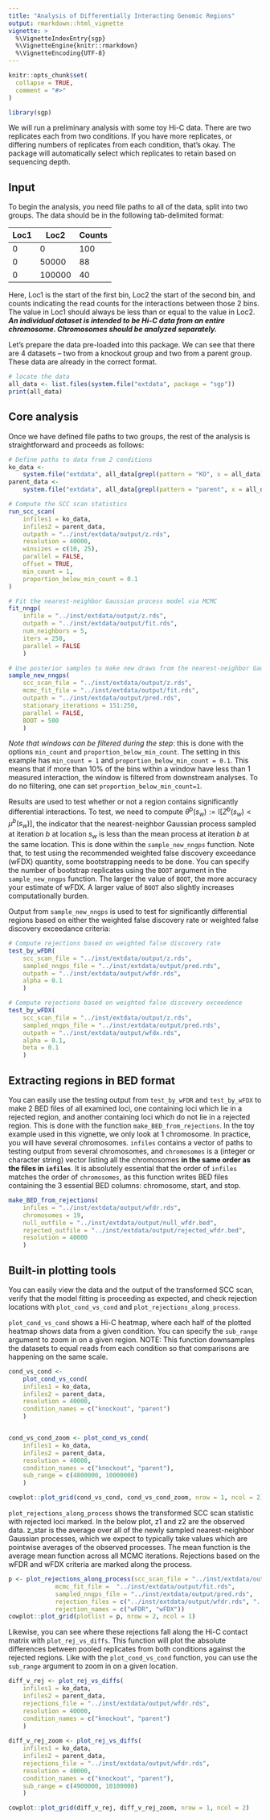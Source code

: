 ```yaml
---
title: "Analysis of Differentially Interacting Genomic Regions"
output: rmarkdown::html_vignette
vignette: >
  %\VignetteIndexEntry{sgp}
  %\VignetteEngine{knitr::rmarkdown}
  %\VignetteEncoding{UTF-8}
---
```


```r
knitr::opts_chunk$set(
  collapse = TRUE,
  comment = "#>"
)
```

```r
library(sgp)
```

We will run a preliminary analysis with some toy Hi-C data. There are two replicates each from two conditions. If you have more replicates, or differing numbers of replicates from each condition, that's okay. The package will automatically select which replicates to retain based on sequencing depth.

## Input

To begin the analysis, you need file paths to all of the data, split into two groups. The data should be in the following tab-delimited format:

| Loc1 | Loc2   | Counts |
|------|--------|--------|
| 0    | 0      | 100    |
| 0    | 50000  | 88     |
| 0    | 100000 | 40     |

Here, Loc1 is the start of the first bin, Loc2 the start of the second bin, and counts indicating the read counts for the interactions between those 2 bins. The value in Loc1 should always be less than or equal to the value in Loc2. _**An individual dataset is intended to be Hi-C data from an entire chromosome. Chromosomes should be analyzed separately.**_

Let's prepare the data pre-loaded into this package. We can see that there are 4 datasets -- two from a knockout group and two from a parent group. These data are already in the correct format.

```r
# locate the data
all_data <- list.files(system.file("extdata", package = "sgp"))
print(all_data)
```

## Core analysis

Once we have defined file paths to two groups, the rest of the analysis is straightforward and proceeds as follows:

```r
# Define paths to data from 2 conditions
ko_data <-
    system.file("extdata", all_data[grepl(pattern = "KO", x = all_data)], package = "sgp")
parent_data <-
    system.file("extdata", all_data[grepl(pattern = "parent", x = all_data)], package = "sgp")

# Compute the SCC scan statistics
run_scc_scan(
    infiles1 = ko_data,
    infiles2 = parent_data,
    outpath = "../inst/extdata/output/z.rds",
    resolution = 40000,
    winsizes = c(10, 25),
    parallel = FALSE,
    offset = TRUE,
    min_count = 1,
    proportion_below_min_count = 0.1
)

# Fit the nearest-neighbor Gaussian process model via MCMC
fit_nngp(
    infile = "../inst/extdata/output/z.rds",
    outpath = "../inst/extdata/output/fit.rds",
    num_neighbors = 5,
    iters = 250,
    parallel = FALSE
    )

# Use posterior samples to make new draws from the nearest-neighbor Gaussian process, for hypothesis testing
sample_new_nngps(
    scc_scan_file = "../inst/extdata/output/z.rds",
    mcmc_fit_file = "../inst/extdata/output/fit.rds",
    outpath = "../inst/extdata/output/pred.rds",
    stationary_iterations = 151:250,
    parallel = FALSE,
    BOOT = 500
    )

```

_Note that windows can be filtered during the_\texttt{run_scc_scan} _step_: this is done with the options `min_count` and `proportion_below_min_count`. The setting in this example has `min_count = 1` and `proportion_below_min_count = 0.1`. This means that if more than 10\% of the bins within a window have less than 1 measured interaction, the window is filtered from downstream analyses. To do no filtering, one can set `proportion_below_min_count=1`.

Results are used to test whether or not a region contains significantly differential interactions. To test, we need to compute $\theta^b(s_w):=\text{I}\big[Z^{b}(s_w) < \mu^b(s_w)\big]$, the indicator that the nearest-neighbor Gaussian process sampled at iteration $b$ at location $s_w$ is less than the mean process at iteration $b$ at the same location. This is done within the `sample_new_nngps` function. Note that, to test using the recommended weighted false discovery exceedance (wFDX) quantity, some bootstrapping needs to be done. You can specify the number of bootstrap replicates using the `BOOT` argument in the `sample_new_nngps` function. The larger the value of `BOOT`, the more accuracy your estimate of wFDX. A larger value of `BOOT` also slightly increases computationally burden.

Output from `sample_new_nngps` is used to test for significantly differential regions based on either the weighted false discovery rate or weighted false discovery exceedance criteria:

```r
# Compute rejections based on weighted false discovery rate
test_by_wFDR(
    scc_scan_file = "../inst/extdata/output/z.rds",
    sampled_nngps_file = "../inst/extdata/output/pred.rds",
    outpath = "../inst/extdata/output/wfdr.rds",
    alpha = 0.1
    )

# Compute rejections based on weighted false discovery exceedence
test_by_wFDX(
    scc_scan_file = "../inst/extdata/output/z.rds",
    sampled_nngps_file = "../inst/extdata/output/pred.rds",
    outpath = "../inst/extdata/output/wfdx.rds",
    alpha = 0.1,
    beta = 0.1
    )

```

## Extracting regions in BED format

You can easily use the testing output from `test_by_wFDR` and `test_by_wFDX` to make 2 BED files of all examined loci, one containing loci which lie in a rejected region, and another containing loci which do not lie in a rejected region. This is done with the function `make_BED_from_rejections`. In the toy example used in this vignette, we only look at 1 chromosome. In practice, you will have several chromosomes. `infiles` contains a vector of paths to testing output from several chromosomes, and `chromosomes` is a  (integer or character string) vector listing all the chromosomes **in the same order as the files in `infiles`**. It is absolutely essential that the order of `infiles` matches the order of `chromosomes`, as this function writes BED files containing the 3 essential BED columns: chromosome, start, and stop.

```r
make_BED_from_rejections(
    infiles = "../inst/extdata/output/wfdr.rds",
    chromosomes = 19,
    null_outfile = "../inst/extdata/output/null_wfdr.bed",
    rejected_outfile = "../inst/extdata/output/rejected_wfdr.bed",
    resolution = 40000
    )
```


## Built-in plotting tools

You can easily view the data and the output of the transformed SCC scan, verify that the model fitting is proceeding as expected, and check rejection locations with `plot_cond_vs_cond` and `plot_rejections_along_process`.

`plot_cond_vs_cond` shows a Hi-C heatmap, where each half of the plotted heatmap shows data from a given condition. You can specify the `sub_range` argument to zoom in on a given region. NOTE: This function downsamples the datasets to equal reads from each condition so that comparisons are happening on the same scale.   

```r
cond_vs_cond <-
    plot_cond_vs_cond(
    infiles1 = ko_data,
    infiles2 = parent_data,
    resolution = 40000,
    condition_names = c("knockout", "parent")
    )


cond_vs_cond_zoom <- plot_cond_vs_cond(
    infiles1 = ko_data,
    infiles2 = parent_data,
    resolution = 40000,
    condition_names = c("knockout", "parent"),
    sub_range = c(4800000, 10000000)
    )

cowplot::plot_grid(cond_vs_cond, cond_vs_cond_zoom, nrow = 1, ncol = 2)

```

`plot_rejections_along_process` shows the transformed SCC scan statistic with rejected loci marked. In the below plot, z1 and z2 are the observed data. z_star is the average over all of the newly sampled nearest-neighbor Gaussian processes, which we expect to typically take values which are pointwise averages of the observed processes. The mean function is the average mean function across all MCMC iterations. Rejections based on the wFDR and wFDX criteria are marked along the process.

```r
p <- plot_rejections_along_process(scc_scan_file = "../inst/extdata/output/z.rds",
             mcmc_fit_file =  "../inst/extdata/output/fit.rds",
             sampled_nngps_file = "../inst/extdata/output/pred.rds",
             rejection_files = c("../inst/extdata/output/wfdr.rds", "../inst/extdata/output/wfdx.rds"),
             rejection_names = c("wFDR", "wFDX"))
cowplot::plot_grid(plotlist = p, nrow = 2, ncol = 1)
```

Likewise, you can see where these rejections fall along the Hi-C contact matrix with `plot_rej_vs_diffs`. This function will plot the absolute differences between pooled replicates from both conditions against the rejected regions. Like with the `plot_cond_vs_cond` function, you can use the `sub_range` argument to zoom in on a given location.

```r

diff_v_rej <- plot_rej_vs_diffs(
    infiles1 = ko_data,
    infiles2 = parent_data,
    rejections_file = "../inst/extdata/output/wfdr.rds",
    resolution = 40000,
    condition_names = c("knockout", "parent")
    )
    
diff_v_rej_zoom <- plot_rej_vs_diffs(
    infiles1 = ko_data,
    infiles2 = parent_data,
    rejections_file = "../inst/extdata/output/wfdr.rds",
    resolution = 40000,
    condition_names = c("knockout", "parent"),
    sub_range = c(4900000, 10100000)
    )

cowplot::plot_grid(diff_v_rej, diff_v_rej_zoom, nrow = 1, ncol = 2)

```
